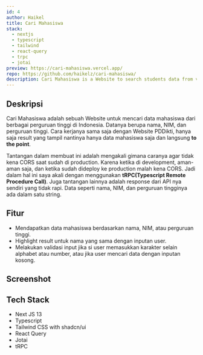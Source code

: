 ```yaml
---
id: 4
author: Haikel
title: Cari Mahasiswa
stack:
  - nextjs
  - typescript
  - tailwind
  - react-query
  - trpc
  - jotai
preview: https://cari-mahasiswa.vercel.app/
repo: https://github.com/haikelz/cari-mahasiswa/
description: Cari Mahasiswa is a Website to search students data from various Universities in Indonesia
---
```


## Deskripsi

Cari Mahasiswa adalah sebuah Website untuk mencari data mahasiswa dari berbagai perguruan tinggi di Indonesia. Datanya berupa nama, NIM, dan perguruan tinggi. Cara kerjanya sama saja dengan Website PDDikti, hanya saja result yang tampil nantinya hanya data mahasiswa saja dan langsung **to the point**.

Tantangan dalam membuat ini adalah mengakali gimana caranya agar tidak kena CORS saat sudah di production. Karena ketika di development, aman-aman saja, dan ketika sudah dideploy ke production malah kena CORS. Jadi dalam hal ini saya akali dengan menggunakan **tRPC(Typescript Remote Procedure Call)**. Juga tantangan lainnya adalah response dari API nya sendiri yang tidak rapi. Data seperti nama, NIM, dan perguruan tingginya ada dalam satu string.

## Fitur

- Mendapatkan data mahasiswa berdasarkan nama, NIM, atau perguruan tinggi.
- Highlight result untuk nama yang sama dengan inputan user.
- Melakukan validasi input jika si user memasukkan karakter selain alphabet atau number, atau jika user mencari data dengan inputan kosong.

## Screenshot

<LightboxImage
  src="https://ik.imagekit.io/haikelz/works/cari-mahasiswa.png?updatedAt=1694166950937"
  alt="image 1"
/>

## Tech Stack

- Next JS 13
- Typescript
- Tailwind CSS with shadcn/ui
- React Query
- Jotai
- tRPC

